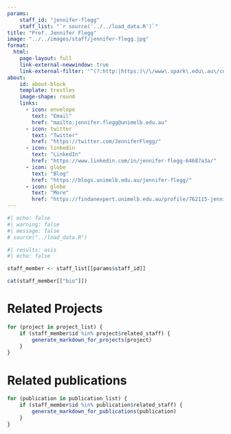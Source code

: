 ```yaml
---
params:
    staff_id: "jennifer-flegg"
    staff_list: "`r source('../../load_data.R')`"
title: "Prof. Jennifer Flegg"
image: "../../images/staff/jennifer-flegg.jpg"
format:
  html:
    page-layout: full
    link-external-newwindow: true
    link-external-filter: '^(?:http:|https:)\/\/www\.spark\.edu\.au\/custom'
about:
    id: about-block
    template: trestles
    image-shape: round
    links:
      - icon: envelope
        text: "Email"
        href: "mailto:jennifer.flegg@unimelb.edu.au"
      - icon: twitter
        text: "Twitter"
        href: "https://twitter.com/JenniferFlegg/"
      - icon: linkedin
        text: "LinkedIn"
        href: "https://www.linkedin.com/in/jennifer-flegg-64687a3a/"
      - icon: globe
        text: "Blog"
        href: "https://blogs.unimelb.edu.au/jennifer-flegg/"
      - icon: globe
        text: "More"
        href: "https://findanexpert.unimelb.edu.au/profile/762115-jennifer-flegg"
---
```

   
```r
#| echo: false
#| warning: false
#| message: false
# source("../load_data.R")
```
::: {#about-block}

```r
#| results: asis
#| echo: false

staff_member <- staff_list[[params$staff_id]]

cat(staff_member[["bio"]])

```

:::

# Related Projects

```r
for (project in project_list) {
    if (staff_member$id %in% project$related_staff) {
        generate_markdown_for_projects(project)
    }
}
```

# Related publications

```r
for (publication in publication_list) {
    if (staff_member$id %in% publication$related_staff) {
        generate_markdown_for_publications(publication)
    }
}
```
